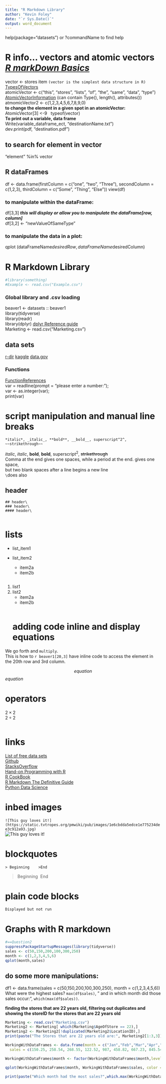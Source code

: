 ---
title: "R Markdown Library"
author: "Kevin Foley"
date: "`r Sys.Date()`"
output: word_document
---
<!---word_document: --->
<!--
2022/7/13 created 
This was the creation of the R markdown Library
I will try to put everything on here I come across in a useful manner
-->
help(package="datasets") or ?commandName to find help

# R info...   vectors and atomic vectors  [  *R markDown Basics*](https://rmarkdown.rstudio.com/authoring_basics.html)  
vector <- stores item  ```(vector is the simplest data structure in R)```  [TypesOfVectors](https://www.geeksforgeeks.org/types-of-vectors-in-r-programming/#:~:text=Atomic%20vectors%20are%20probably%20the,also%20different%20from%20a%20list.)   \      
atomicVector <- c("this", "stores", "lists", "of", "the", "same", "data", "type")  
[AtomicVectorInformation](https://www.geeksforgeeks.org/types-of-vectors-in-r-programming/#:~:text=Atomic%20vectors%20are%20probably%20the,also%20different%20from%20a%20list.) (can contain Type(), length(), attributes())\
atmomicVector2 <- c(1,2,3,4,5,6,7,8,9,0)   
**to change the element in a given spot in an atomicVector:**   
AtomicVector[3] <-9 <!--- this 9 is the new element to put in the index # 3 slot, can also be done with several index #s --->\  
typeof(vector) <!-- responds with what type of (contents) the variable is --->  
**To print out a variable, data frame**   
Write(variable_dataframe_ect, "destinationName.txt")  
dev.print(pdf, "destination.pdf") 

## to search for element in vector
"element" %in% vector

## R dataFrames        

<!--- columns must contain likes--->  
df <- data.frame(firstColumn = c("one", "two", "Three"),  secondColumn = c(1,2,3),  thirdColumn = c("Some", "Thing", "Else")) view(df)

### to manipulate within the dataFrame:

df[3,3] *___this will display or allow you to manipulate the dataFrame[row, column]___*   
df[3,2] <- "newValueOfSameType"

### to manipulate the data in a plot:   

qplot (dataFrameName$desiredRow,dataFrameName$desiredColumn)

# R Markdown Library  

```{r global Library and .csv loading}
#library(something)
#Example <- read.csv("Example.csv")
```
### Global library and .csv loading  
beaver1 <- datasets :: beaver1\
library(tidyverse)\
library(readr)\
library(dplyr) [dplyr Reference guide](https://www.geeksforgeeks.org/dplyr-package-in-r-programming/?ref=lbp)   
Marketing <- read.csv("Marketing.csv")

## data sets   
[r-dir](https://rmarkdown.rstudio.com/authoring_basics.html)
[kaggle](https://www.kaggle.com/datasets)
[data.gov](https://catalog.data.gov/dataset?res_format=CSV)   

### Functions
[FunctionReferences](https://www.geeksforgeeks.org/functions-in-r-programming/?ref=lbp)   
var = readline(prompt = "please enter a number:");  
var <- as.integer(var);  
print(var)


# script manipulation and manual line breaks
```
*italic*, _italic_, **bold**, __bold__, superscript^2^, ~~strikethrough~~
```
*italic*,  _italic_, **bold**, __bold__, superscript^2^, ~~strikethrough~~  
Comma at the end gives one spaces,
while a period at the end.
gives one space,  
but two blank spaces after a line begins a new line  
`\`does also

## header\

```
## header\
### header\
#### header\
```

```{r  bulleted list}

```
# lists
* list_item1

* list_item2
    + item2a
    + item2b
    
```{r ordered lists}

```
1. list1
2. list2
    + item2a
    + item2b
```{r inline R code}

```
# adding code inline and display equations

We go forth and \times`multiply`.\
This is how to `r beaver1[20,3]`  have inline code to access the element in the 20th row and 3rd column.

$$equation$$
$equation$  

# operators

$2\times2$\
$2\div2$



```{r Links}

```

# links


[List of free data sets](https://r-dir.com/reference/datasets.html)\   
[Github](www.github.com)\
[StacksOverflow](www.stacksoverflow.com)\
[Hand-on Programming with R](https://rstudio-education.github.io/hopr/)\
[R CookBook](https://rc2e.com/)\
[R Markdown The Definitive Guide](https://bookdown.org/yihui/rmarkdown/)\
[Python Data Science](https://jakevdp.github.io/PythonDataScienceHandbook/)\


# inbed images\
```![This guy loves it!](https://static.tvtropes.org/pmwiki/pub/images/1e6cbdda5edce1e775234dee3c912a93.jpg)```   \
![This guy loves it!](https://static.tvtropes.org/pmwiki/pub/images/1e6cbdda5edce1e775234dee3c912a93.jpg)

# blockquotes\  <!--- block the quote in html but indents in Doc--->

```> Beginning
   >End```

> Beginning\  
> End\

# plain code blocks
```
Displayed but not run
```

<!---  Not working for some reason
# at the bottom of the doc

[id]: https://static.tvtropes.org/pmwiki/pub/images/1e6cbdda5edce1e775234dee3c912a93.jpg "Title"
[id]: http://example.com/ "Title"
--->

# Graphs with R markdown

```{r tidyverse plot for sales by month, echo = TRUE}
#==Question2
suppressPackageStartupMessages(library(tidyverse))
sales <- c(50,150,200,100,300,250)
month <- c(1,2,3,4,5,6)
qplot(month,sales)
```

## do some more manipulations: 
df1 <- data.frame(sales = c(50,150,200,100,300,250), month = c(1,2,3,4,5,6))   
What were the highest sales? `max(df$sales)`, " and in which month did those sales occur:", `which(max(df$sales))`.


**finding the stores that are 22 years old, filtering out duplicates and showing the storeID for the stores that are 22 years old**\

```{r filtering down to a column and removing duplicates in that column}
Marketing <- read.csv("Marketing.csv")
Marketing2 <- Marketing[ which(Marketing$AgeOfStore == 22),]
Marketing2 <- Marketing2[!duplicated(Marketing2$LocationID),]
print(paste("The Stores that are 22 years old are:", Marketing2[1:3,3]))      
```




<!---this next manipulation effectively manipulates the x and y axis titles, removes the legend, and adds color. --->
```{r Working with Data Frames}
WorkingWithDataFrames <- data.frame(month = c("Jan","Feb","Mar","Apr","May","Jun","Jul","Aug","Sep","Oct","Nov","Dec"),
  sales = c(150.25, 258.54, 268.55, 122.52, 987, 458.82, 667.23, 845.54, 586.78, 888.58, 756.12, 456.84))

WorkingWithDataFrames$month <- factor(WorkingWithDataFrames$month,level = month.abb)  

qplot(WorkingWithDataFrames$month, WorkingWithDataFrames$sales, color = WorkingWithDataFrames$sales, xlab = "Months", ylab = "Sales") + theme(legend.position = "none")   

print(paste("Which month had the most sales?",which.max(WorkingWithDataFrames$sales)," and the sales were:",max(WorkingWithDataFrames$sales), "Which month had the least sales?",which.min(WorkingWithDataFrames$sales),"and the sales were:",min(WorkingWithDataFrames$sales)))

```
    
